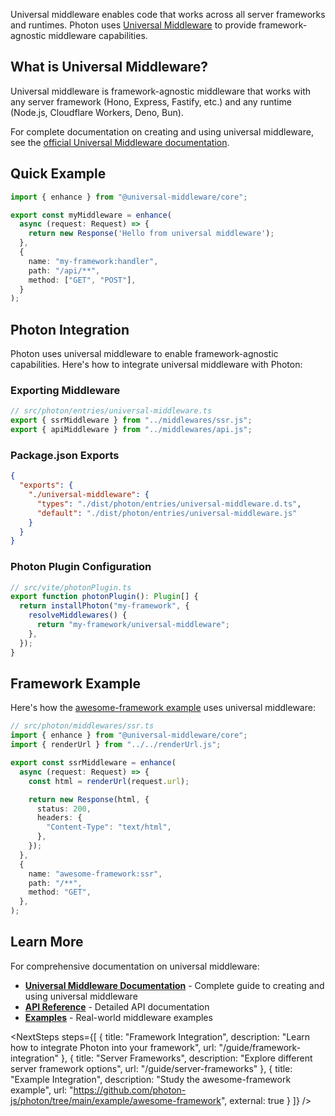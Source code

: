 
<AlphaWarning message="Universal middleware APIs are in alpha and may change." />

Universal middleware enables code that works across all server frameworks and runtimes. Photon uses [Universal Middleware](https://universal-middleware.dev) to provide framework-agnostic middleware capabilities.

## What is Universal Middleware?

Universal middleware is framework-agnostic middleware that works with any server framework (Hono, Express, Fastify, etc.) and any runtime (Node.js, Cloudflare Workers, Deno, Bun).

For complete documentation on creating and using universal middleware, see the [official Universal Middleware documentation](https://universal-middleware.dev).

## Quick Example

```ts
import { enhance } from "@universal-middleware/core";

export const myMiddleware = enhance(
  async (request: Request) => {
    return new Response('Hello from universal middleware');
  },
  {
    name: "my-framework:handler",
    path: "/api/**",
    method: ["GET", "POST"],
  }
);
```

## Photon Integration

Photon uses universal middleware to enable framework-agnostic capabilities. Here's how to integrate universal middleware with Photon:

### Exporting Middleware

```ts
// src/photon/entries/universal-middleware.ts
export { ssrMiddleware } from "../middlewares/ssr.js";
export { apiMiddleware } from "../middlewares/api.js";
```

### Package.json Exports

```json
{
  "exports": {
    "./universal-middleware": {
      "types": "./dist/photon/entries/universal-middleware.d.ts",
      "default": "./dist/photon/entries/universal-middleware.js"
    }
  }
}
```

### Photon Plugin Configuration

```ts
// src/vite/photonPlugin.ts
export function photonPlugin(): Plugin[] {
  return installPhoton("my-framework", {
    resolveMiddlewares() {
      return "my-framework/universal-middleware";
    },
  });
}
```

## Framework Example

Here's how the [awesome-framework example](https://github.com/photon-js/photon/tree/main/example/awesome-framework) uses universal middleware:

```ts
// src/photon/middlewares/ssr.ts
import { enhance } from "@universal-middleware/core";
import { renderUrl } from "../../renderUrl.js";

export const ssrMiddleware = enhance(
  async (request: Request) => {
    const html = renderUrl(request.url);

    return new Response(html, {
      status: 200,
      headers: {
        "Content-Type": "text/html",
      },
    });
  },
  {
    name: "awesome-framework:ssr",
    path: "/**",
    method: "GET",
  },
);
```

## Learn More

For comprehensive documentation on universal middleware:

- **[Universal Middleware Documentation](https://universal-middleware.dev)** - Complete guide to creating and using universal middleware
- **[API Reference](https://universal-middleware.dev/api)** - Detailed API documentation
- **[Examples](https://universal-middleware.dev/examples)** - Real-world middleware examples

<NextSteps steps={[
  {
    title: "Framework Integration",
    description: "Learn how to integrate Photon into your framework",
    url: "/guide/framework-integration"
  },
  {
    title: "Server Frameworks",
    description: "Explore different server framework options",
    url: "/guide/server-frameworks"
  },
  {
    title: "Example Integration",
    description: "Study the awesome-framework example",
    url: "https://github.com/photon-js/photon/tree/main/example/awesome-framework",
    external: true
  }
]} />
